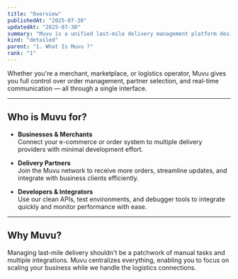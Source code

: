 ```yaml
---
title: "Overview"
publishedAt: "2025-07-30"
updatedAt: "2025-07-30"
summary: "Muvu is a unified last-mile delivery management platform designed for seamless integration between businesses and logistics partners. Acting as a smart API hub, Muvu simplifies the dispatch and delivery process through a centralized system that bridges e-commerce platforms with multiple delivery service providers."
kind: "detailed"
parent: "1. What Is Muvu ?"
rank: "1"
---
```


Whether you're a merchant, marketplace, or logistics operator, Muvu gives you full control over order management, partner selection, and real-time communication — all through a single interface.

---

## Who is Muvu for?

- **Businesses & Merchants**  
  Connect your e-commerce or order system to multiple delivery providers with minimal development effort.

- **Delivery Partners**  
  Join the Muvu network to receive more orders, streamline updates, and integrate with business clients efficiently.

- **Developers & Integrators**  
  Use our clean APIs, test environments, and debugger tools to integrate quickly and monitor performance with ease.

---

## Why Muvu?

Managing last-mile delivery shouldn't be a patchwork of manual tasks and multiple integrations. Muvu centralizes everything, enabling you to focus on scaling your business while we handle the logistics connections.
